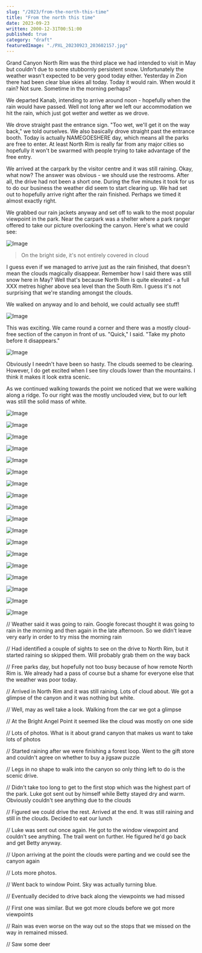 ```yaml
---
slug: "/2023/from-the-north-this-time"
title: "From the north this time"
date: 2023-09-23
written: 2000-12-31T00:51:00
published: true
category: "draft"
featuredImage: "./PXL_20230923_203602157.jpg"
---
```


Grand Canyon North Rim was the third place we had intended to visit in May but couldn't due to some stubbornly persistent snow. Unfortunately the weather wasn't expected to be very good today either. Yesterday in Zion there had been clear blue skies all today. Today it would rain. When would it rain? Not sure. Sometime in the morning perhaps?

We departed Kanab, intending to arrive around noon - hopefully when the rain would have passed. Well not long after we left our accommodation we hit the rain, which just got wetter and wetter as we drove.

We drove straight past the entrance sign. "Too wet, we'll get it on the way back," we told ourselves. We also basically drove straight past the entrance booth. Today is actually NAMEGOESHERE day, which means all the parks are free to enter. At least North Rim is really far from any major cities so hopefully it won't be swarmed with people trying to take advantage of the free entry.

We arrived at the carpark by the visitor centre and it was still raining. Okay, what now? The answer was obvious - we should use the restrooms. After all, the drive had not been a short one. During the five minutes it took for us to do our business the weather did seem to start clearing up. We had set out to hopefully arrive right after the rain finished. Perhaps we timed it almost exactly right.

We grabbed our rain jackets anyway and set off to walk to the most popular viewpoint in the park. Near the carpark was a shelter where a park ranger offered to take our picture overlooking the canyon. Here's what we could see:

![Image](PXL_20230923_174119832.jpg)

> On the bright side, it's not entirely covered in cloud

I guess even if we managed to arrive just as the rain finished, that doesn't mean the clouds magically disappear. Remember how I said there was still snow here in May? Well that's because North Rim is quite elevated - a full XXX metres higher above sea level than the South Rim. I guess it's not surprising that we're standing amongst the clouds.

We walked on anyway and lo and behold, we could actually see stuff!

![Image](PXL_20230923_174714143.jpg)

This was exciting. We came round a corner and there was a mostly cloud-free section of the canyon in front of us. "Quick," I said. "Take my photo before it disappears."

![Image](PXL_20230923_174844067.jpg)

Obviously I needn't have been so hasty. The clouds seemed to be clearing. However, I do get excited when I see tiny clouds lower than the mountains. I think it makes it look extra scenic.

As we continued walking towards the point we noticed that we were walking along a ridge. To our right was the mostly unclouded view, but to our left was still the solid mass of white.

![Image](PXL_20230923_175046303.jpg)

![Image](PXL_20230923_175202410.jpg)

![Image](PXL_20230923_180130140.jpg)

![Image](PXL_20230923_180425589.jpg)

![Image](PXL_20230923_183617608.jpg)

![Image](PXL_20230923_193232410.jpg)

![Image](PXL_20230923_201920414.jpg)

![Image](PXL_20230923_203602157.jpg)

![Image](PXL_20230923_204232908.jpg)

![Image](PXL_20230923_204453983.jpg)

![Image](PXL_20230923_204528175.jpg)

![Image](PXL_20230923_204556045.jpg)

![Image](PXL_20230923_204748309.jpg)

![Image](PXL_20230923_204922943.jpg)

![Image](PXL_20230923_205730769.jpg)

![Image](PXL_20230923_210458190.jpg)

![Image](PXL_20230923_213338865.jpg)

![Image](PXL_20230923_221018142.jpg)

// Weather said it was going to rain. Google forecast thought it was going to rain in the morning and then again in the late afternoon. So we didn't leave very early in order to try miss the morning rain

// Had identified a couple of sights to see on the drive to North Rim, but it started raining so skipped them. Will probably grab them on the way back

// Free parks day, but hopefully not too busy because of how remote North Rim is. We already had a pass of course but a shame for everyone else that the weather was poor today.

// Arrived in North Rim and it was still raining. Lots of cloud about. We got a glimpse of the canyon and it was nothing but white.

// Well, may as well take a look. Walking from the car we got a glimpse

// At the Bright Angel Point it seemed like the cloud was mostly on one side

// Lots of photos. What is it about grand canyon that makes us want to take lots of photos

// Started raining after we were finishing a forest loop. Went to the gift store and couldn't agree on whether to buy a jigsaw puzzle

// Legs in no shape to walk into the canyon so only thing left to do is the scenic drive.

// Didn't take too long to get to the first stop which was the highest part of the park. Luke got sent out by himself while Betty stayed dry and warm. Obviously couldn't see anything due to the clouds

// Figured we could drive the rest. Arrived at the end. It was still raining and still in the clouds. Decided to eat our lunch

// Luke was sent out once again. He got to the window viewpoint and couldn't see anything. The trail went on further. He figured he'd go back and get Betty anyway.

// Upon arriving at the point the clouds were parting and we could see the canyon again

// Lots more photos.

// Went back to window Point. Sky was actually turning blue.

// Eventually decided to drive back along the viewpoints we had missed

// First one was similar. But we got more clouds before we got more viewpoints

// Rain was even worse on the way out so the stops that we missed on the way in remained missed.

// Saw some deer
